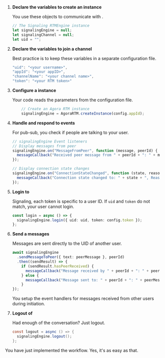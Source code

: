<PlatformWrapper platform="web">


1.  **Declare the variables to create an <Vg k="MESS_ENGINE" /> instance**

    You use these objects to communicate with <Vg k="MESS" />.

    ``` typescript
    // The Signaling RTMEngine instance
    let signalingEngine = null;
    let signalingChannel = null;
    let uid = "";
    ```

1.  **Declare the variables to join a channel**

    Best practice is to keep these variables in a separate configuration file.

    ``` typescript
    "uid": "<your username>",
    "appId": "<your appID>",
    "channelName": "<your channel name>",
    "token": "<your RTM token>"
    ```


3.  **Configure a <Vg k="MESS_ENGINE" /> instance**

    Your code reads the parameters from the configuration file.

    ``` typescript
        // Create an Agora RTM instance
        signalingEngine = AgoraRTM.createInstance(config.appId);
    ```

4.  **Handle and respond to  <Vg k="MESS" /> events**

    For pub-sub, you check if people are talking to your user.

    ``` typescript
    // signalingEngine Event listeners
    // Display messages from peer
    signalingEngine.on("MessageFromPeer", function (message, peerId) {
      messageCallback("Received peer message from " + peerId + ": " + message.text);
    });

    // Display connection state changes
    signalingEngine.on("ConnectionStateChanged", function (state, reason) {
      messageCallback("Connection state changed to: " + state + ", Reason: " + reason);
    });
    ```

1.  **Login to <Vg k="MESS" />**

      Signaling, each token is specific to a user ID. If `uid` and `token` do not match, your user cannot login.

      ``` typescript
      const login = async () => {
        signalingEngine.login({ uid: uid, token: config.token });
      };
      ```


1.  **Send a messages**

    Messages are sent directly to the UID of another user.

    ``` typescript
    await signalingEngine
      .sendMessageToPeer({ text: peerMessage }, peerId)
      .then((sendResult) => {
        if (sendResult.hasPeerReceived) {
          messageCallback("Message received by " + peerId + ": " + peerMessage);
        } else {
          messageCallback("Message sent to: " + peerId + ": " + peerMessage);
        }
    });
    ```

    You setup the event handlers for messages received from other users during <Vg k="MESS_ENGINE" /> initiation.


1.  **Logout of <Vg k="MESS" />**

    Had enough of the conversation? Just logout.

    ``` java
    const logout = async () => {
      signalingEngine.logout();
    };
    ```

You have just implemented the <Vg k="MESS" /> workflow. Yes, it's as easy as that.
</PlatformWrapper>